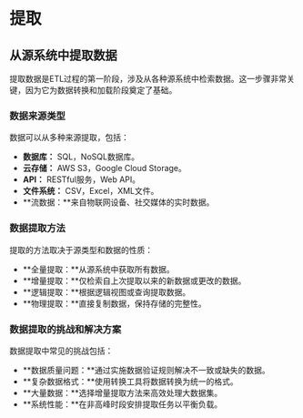 # 提取

## 从源系统中提取数据

提取数据是ETL过程的第一阶段，涉及从各种源系统中检索数据。这一步骤非常关键，因为它为数据转换和加载阶段奠定了基础。

### 数据来源类型

数据可以从多种来源提取，包括：

- **数据库：** SQL，NoSQL数据库。
- **云存储：** AWS S3，Google Cloud Storage。
- **API：** RESTful服务，Web API。
- **文件系统：** CSV，Excel，XML文件。
- **流数据：**来自物联网设备、社交媒体的实时数据。

### 数据提取方法

提取的方法取决于源类型和数据的性质：

- **全量提取：**从源系统中获取所有数据。
- **增量提取：**仅检索自上次提取以来的新数据或更改的数据。
- **逻辑提取：**根据逻辑视图或查询提取数据。
- **物理提取：**直接复制数据，保持存储的完整性。

### 数据提取的挑战和解决方案

数据提取中常见的挑战包括：

- **数据质量问题：**通过实施数据验证规则解决不一致或缺失的数据。
- **复杂数据格式：**使用转换工具将数据转换为统一的格式。
- **大量数据：**选择增量提取方法来高效处理大数据集。
- **系统性能：**在非高峰时段安排提取任务以平衡负载。
